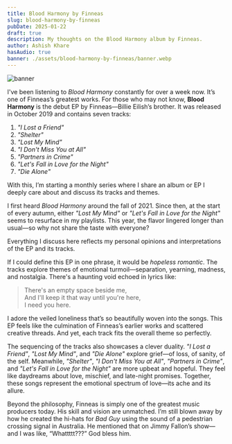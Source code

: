 ```yaml
---
title: Blood Harmony by Finneas
slug: blood-harmony-by-finneas
pubDate: 2025-01-22
draft: true
description: My thoughts on the Blood Harmony album by Finneas.
author: Ashish Khare
hasAudio: true
banner: ./assets/blood-harmony-by-finneas/banner.webp
---
```


![banner](./assets/blood-harmony-by-finneas/banner.webp)

I've been listening to _Blood Harmony_ constantly for over a week now. It’s one of Finneas’s greatest works. For those who may not know, **Blood Harmony** is the debut EP by Finneas—Billie Eilish’s brother. It was released in October 2019 and contains seven tracks:

1. _"I Lost a Friend"_
2. _"Shelter"_
3. _"Lost My Mind"_
4. _"I Don't Miss You at All"_
5. _"Partners in Crime"_
6. _"Let's Fall in Love for the Night"_
7. _"Die Alone"_

With this, I’m starting a monthly series where I share an album or EP I deeply care about and discuss its tracks and themes.

I first heard _Blood Harmony_ around the fall of 2021. Since then, at the start of every autumn, either _"Lost My Mind"_ or _"Let's Fall in Love for the Night"_ seems to resurface in my playlists. This year, the flavor lingered longer than usual—so why not share the taste with everyone?

Everything I discuss here reflects my personal opinions and interpretations of the EP and its tracks.

If I could define this EP in one phrase, it would be _hopeless romantic_. The tracks explore themes of emotional turmoil—separation, yearning, madness, and nostalgia. There's a haunting void echoed in lyrics like:

> There's an empty space beside me,  
> And I'll keep it that way until you're here,  
> I need you here.

I adore the veiled loneliness that’s so beautifully woven into the songs. This EP feels like the culmination of Finneas’s earlier works and scattered creative threads. And yet, each track fits the overall theme so perfectly.

The sequencing of the tracks also showcases a clever duality. _"I Lost a Friend"_, _"Lost My Mind"_, and _"Die Alone"_ explore grief—of loss, of sanity, of the self. Meanwhile, _"Shelter"_, _"I Don't Miss You at All"_, _"Partners in Crime"_, and _"Let's Fall in Love for the Night"_ are more upbeat and hopeful. They feel like daydreams about love, mischief, and late-night promises. Together, these songs represent the emotional spectrum of love—its ache and its allure.

Beyond the philosophy, Finneas is simply one of the greatest music producers today. His skill and vision are unmatched. I’m still blown away by how he created the hi-hats for _Bad Guy_ using the sound of a pedestrian crossing signal in Australia. He mentioned that on Jimmy Fallon’s show—and I was like, “Whattttt???” God bless him.
